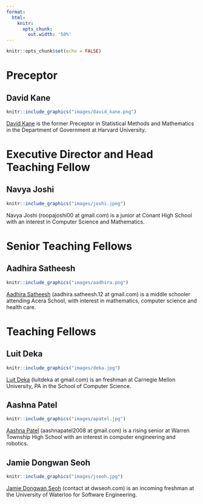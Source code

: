 ```yaml
---
format:
  html:
    knitr:
      opts_chunk:
        out.width: '50%'
---
```


```r
knitr::opts_chunk$set(echo = FALSE)
```

# Preceptor

## David Kane

```r
knitr::include_graphics("images/david_kane.png")
```

[David Kane](https://www.davidkane.info) is the former Preceptor in Statistical Methods and Mathematics in the Department of Government at Harvard University.

# Executive Director and Head Teaching Fellow

## Navya Joshi

```r
knitr::include_graphics("images/joshi.jpeg")
```

Navya Joshi (roopajoshi00 at gmail.com) is a junior at Conant High School with an interest in Computer Science and Mathematics.

# Senior Teaching Fellows

## Aadhira Satheesh

```r
knitr::include_graphics("images/aadhira.png")
```

[Aadhira Satheesh](https://github.com/aadhira12) (aadhira.satheesh.12 at gmail.com) is a middle schooler attending Acera School, with interest in mathematics, computer science and health care.

# Teaching Fellows

## Luit Deka

```r
knitr::include_graphics("images/deka.jpg")
```

[Luit Deka](https://github.com/luitdeka) (luitdeka at gmail.com) is an freshman at Carnegie Mellon University, PA in the School of Computer Science.

## Aashna Patel

```r
knitr::include_graphics("images/apatel.jpg")
```

[Aashna Patel](https://github.com/aashna-a-patel) (aashnapatel2008 at gmail.com) is a rising senior at Warren Township High School with an interest in computer engineering and robotics.

## Jamie Dongwan Seoh

```r
knitr::include_graphics("images/jseoh.jpg")
```

[Jamie Dongwan Seoh](https://github.com/dwseoh) (contact at dwseoh.com) is an incoming freshman at the University of Waterloo for Software Engineering.

